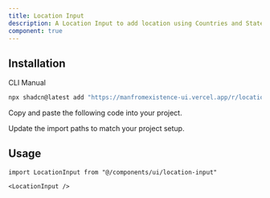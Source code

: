 ```yaml
---
title: Location Input
description: A Location Input to add location using Countries and States.
component: true
---
```


<ComponentPreview
  name="location-input-demo"
  description="A Location Input component."
/>

## Installation

<Tabs defaultValue="cli">

<TabsList>
  <TabsTrigger value="cli">CLI</TabsTrigger>
  <TabsTrigger value="manual">Manual</TabsTrigger>
</TabsList>
<TabsContent value="cli">

```bash
npx shadcn@latest add "https://manfromexistence-ui.vercel.app/r/location-input"
```

</TabsContent>

<TabsContent value="manual">

<Steps>

<Step>Copy and paste the following code into your project.</Step>

<ComponentSource name="location-input" />

<Step>Update the import paths to match your project setup.</Step>

</Steps>

</TabsContent>

</Tabs>

## Usage

```tsx
import LocationInput from "@/components/ui/location-input"
```

```tsx
<LocationInput />
```
